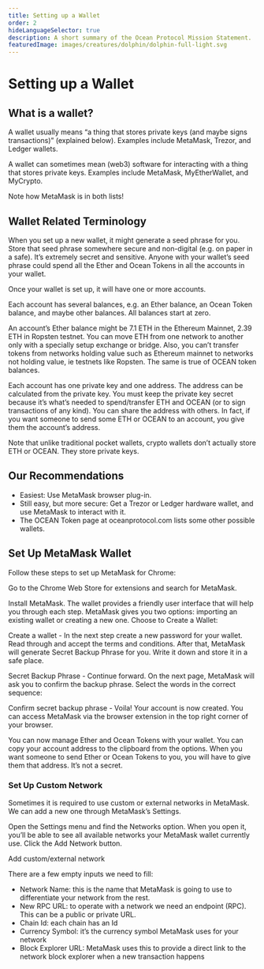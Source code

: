 ```yaml
---
title: Setting up a Wallet
order: 2
hideLanguageSelector: true
description: A short summary of the Ocean Protocol Mission Statement.
featuredImage: images/creatures/dolphin/dolphin-full-light.svg
---
```


# Setting up a Wallet

## What is a wallet?

A wallet usually means “a thing that stores private keys (and maybe signs transactions)” (explained below). Examples include MetaMask, Trezor, and Ledger wallets.

A wallet can sometimes mean (web3) software for interacting with a thing that stores private keys. Examples include MetaMask, MyEtherWallet, and MyCrypto.

Note how MetaMask is in both lists!

## Wallet Related Terminology

When you set up a new wallet, it might generate a seed phrase for you. Store that seed phrase somewhere secure and non-digital (e.g. on paper in a safe). It’s extremely secret and sensitive. Anyone with your wallet’s seed phrase could spend all the Ether and Ocean Tokens in all the accounts in your wallet.

Once your wallet is set up, it will have one or more accounts.

Each account has several balances, e.g. an Ether balance, an Ocean Token balance, and maybe other balances. All balances start at zero.

An account’s Ether balance might be 7.1 ETH in the Ethereum Mainnet, 2.39 ETH in Ropsten testnet. You can move ETH from one network to another only with a specially setup exchange or bridge. Also, you can’t transfer tokens from networks holding value such as Ethereum mainnet to networks not holding value, ie testnets like Ropsten. The same is true of OCEAN token balances.

Each account has one private key and one address. The address can be calculated from the private key. You must keep the private key secret because it’s what’s needed to spend/transfer ETH and OCEAN (or to sign transactions of any kind). You can share the address with others. In fact, if you want someone to send some ETH or OCEAN to an account, you give them the account’s address.

Note that unlike traditional pocket wallets, crypto wallets don’t actually store ETH or OCEAN. They store private keys.

## Our Recommendations

- Easiest: Use MetaMask browser plug-in.
- Still easy, but more secure: Get a Trezor or Ledger hardware wallet, and use MetaMask to interact with it.
- The OCEAN Token page at oceanprotocol.com lists some other possible wallets.

## Set Up MetaMask Wallet

Follow these steps to set up MetaMask for Chrome:

<Process>
Go to the Chrome Web Store for extensions and search for MetaMask.

Install MetaMask. The wallet provides a friendly user interface that will help you through each step. MetaMask gives you two options: importing an existing wallet or creating a new one. Choose to Create a Wallet:

Create a wallet - In the next step create a new password for your wallet. Read through and accept the terms and conditions. After that, MetaMask will generate Secret Backup Phrase for you. Write it down and store it in a safe place.

Secret Backup Phrase - Continue forward. On the next page, MetaMask will ask you to confirm the backup phrase. Select the words in the correct sequence:

Confirm secret backup phrase - Voila! Your account is now created. You can access MetaMask via the browser extension in the top right corner of your browser.

You can now manage Ether and Ocean Tokens with your wallet. You can copy your account address to the clipboard from the options. When you want someone to send Ether or Ocean Tokens to you, you will have to give them that address. It’s not a secret.

</Process>

### Set Up Custom Network

Sometimes it is required to use custom or external networks in MetaMask. We can add a new one through MetaMask’s Settings.

Open the Settings menu and find the Networks option. When you open it, you’ll be able to see all available networks your MetaMask wallet currently use. Click the Add Network button.

Add custom/external network

There are a few empty inputs we need to fill:

- Network Name: this is the name that MetaMask is going to use to differentiate your network from the rest.
- New RPC URL: to operate with a network we need an endpoint (RPC). This can be a public or private URL.
- Chain Id: each chain has an Id
- Currency Symbol: it’s the currency symbol MetaMask uses for your network
- Block Explorer URL: MetaMask uses this to provide a direct link to the network block explorer when a new transaction happens
